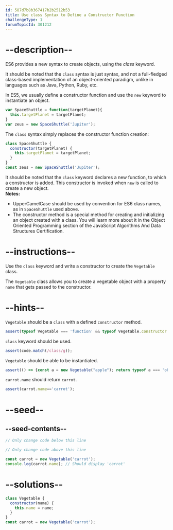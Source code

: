```yaml
---
id: 587d7b8b367417b2b2512b53
title: Use class Syntax to Define a Constructor Function
challengeType: 1
forumTopicId: 301212
---
```


# --description--

ES6 provides a new syntax to create objects, using the <dfn>class</dfn> keyword.

It should be noted that the `class` syntax is just syntax, and not a full-fledged class-based implementation of an object-oriented paradigm, unlike in languages such as Java, Python, Ruby, etc.

In ES5, we usually define a constructor function and use the `new` keyword to instantiate an object.

```js
var SpaceShuttle = function(targetPlanet){
  this.targetPlanet = targetPlanet;
}
var zeus = new SpaceShuttle('Jupiter');
```

The `class` syntax simply replaces the constructor function creation:

```js
class SpaceShuttle {
  constructor(targetPlanet) {
    this.targetPlanet = targetPlanet;
  }
}
const zeus = new SpaceShuttle('Jupiter');
```

It should be noted that the `class` keyword declares a new function, to which a constructor is added. This constructor is invoked when `new` is called to create a new object.  
**Notes:**  

-   UpperCamelCase should be used by convention for ES6 class names, as in `SpaceShuttle` used above.
-   The constructor method is a special method for creating and initializing an object created with a class. You will learn more about it in the Object Oriented Programming section of the JavaScript Algorithms And Data Structures Certification.

# --instructions--

Use the `class` keyword and write a constructor to create the `Vegetable` class.

The `Vegetable` class allows you to create a vegetable object with a property `name` that gets passed to the constructor.

# --hints--

`Vegetable` should be a `class` with a defined `constructor` method.

```js
assert(typeof Vegetable === 'function' && typeof Vegetable.constructor === 'function');
```

`class` keyword should be used.

```js
assert(code.match(/class/g));
```

`Vegetable` should be able to be instantiated.

```js
assert(() => {const a = new Vegetable("apple"); return typeof a === 'object';});
```

`carrot.name` should return `carrot`.

```js
assert(carrot.name=='carrot');
```

# --seed--

## --seed-contents--

```js
// Only change code below this line

// Only change code above this line

const carrot = new Vegetable('carrot');
console.log(carrot.name); // Should display 'carrot'
```

# --solutions--

```js
class Vegetable {
  constructor(name) {
    this.name = name;
  }
}
const carrot = new Vegetable('carrot');
```
